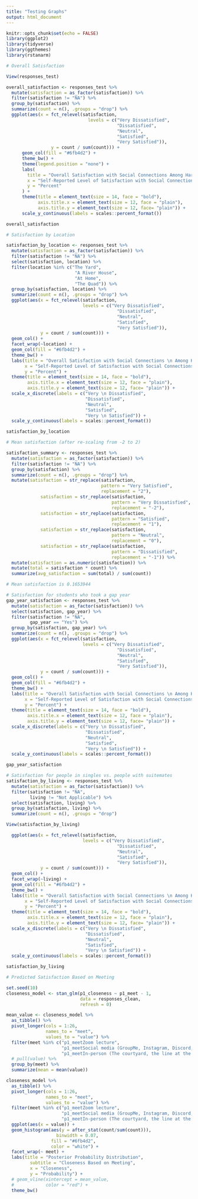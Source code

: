 ```yaml
---
title: "Testing Graphs"
output: html_document
---
```


```r
knitr::opts_chunk$set(echo = FALSE)
library(ggplot2)
library(tidyverse)
library(ggthemes)
library(rstanarm)
```

```r
# Overall Satisfaction 

View(responses_test)

overall_satisfaction <- responses_test %>%
  mutate(satisfaction = as_factor(satisfaction)) %>%
  filter(satisfaction != "NA") %>%
  group_by(satisfaction) %>%
  summarize(count = n(), .groups = "drop") %>%
  ggplot(aes(x = fct_relevel(satisfaction, 
                               levels = c("Very Dissatisfied",
                                          "Dissatisfied",
                                          "Neutral",
                                          "Satisfied",
                                          "Very Satisfied")), 
                 y = count / sum(count))) +
      geom_col(fill = "#6fb4d2") +
      theme_bw() +
      theme(legend.position = "none") +
      labs(
        title = "Overall Satisfaction with Social Connections Among Harvard First-Years",
        x = "Self-Reported Level of Satisfaction with Social Connections",
        y = "Percent"
      ) +
      theme(title = element_text(size = 14, face = "bold"),
            axis.title.x = element_text(size = 12, face = "plain"),
            axis.title.y = element_text(size = 12, face= "plain")) +
      scale_y_continuous(labels = scales::percent_format())

overall_satisfaction
```

```r
# Satisfaction by Location 

satisfaction_by_location <- responses_test %>%
  mutate(satisfaction = as_factor(satisfaction)) %>%
  filter(satisfaction != "NA") %>%
  select(satisfaction, location) %>%
  filter(location %in% c("The Yard", 
                          "A River House", 
                          "At Home",
                          "The Quad")) %>%
  group_by(satisfaction, location) %>%
  summarize(count = n(), .groups = "drop") %>%
  ggplot(aes(x = fct_relevel(satisfaction,
                             levels = c("Very Dissatisfied",
                                          "Dissatisfied",
                                          "Neutral",
                                          "Satisfied",
                                          "Very Satisfied")), 
             y = count / sum(count))) +
  geom_col() +
  facet_wrap(~location) +
  geom_col(fill = "#6fb4d2") +
  theme_bw() +
  labs(title = "Overall Satisfaction with Social Connections \n Among Harvard First-Years by Location",
       x = "Self-Reported Level of Satisfaction with Social Connections",
       y = "Percent") +
  theme(title = element_text(size = 14, face = "bold"),
        axis.title.x = element_text(size = 12, face = "plain"),
        axis.title.y = element_text(size = 12, face= "plain")) +
  scale_x_discrete(labels = c("Very \n Dissatisfied",
                              "Dissatisfied",
                              "Neutral",
                              "Satisfied",
                              "Very \n Satisfied")) +
  scale_y_continuous(labels = scales::percent_format())

satisfaction_by_location
```

```r
# Mean satisfaction (after re-scaling from -2 to 2)

satisfaction_summary <- responses_test %>%
  mutate(satisfaction = as_factor(satisfaction)) %>%
  filter(satisfaction != "NA") %>%
  group_by(satisfaction) %>%
  summarize(count = n(), .groups = "drop") %>%
  mutate(satisfaction = str_replace(satisfaction, 
                                    pattern = "Very Satisfied", 
                                    replacement = "2"),
             satisfaction = str_replace(satisfaction, 
                                        pattern = "Very Dissatisfied", 
                                        replacement = "-2"),
             satisfaction = str_replace(satisfaction, 
                                        pattern = "Satisfied", 
                                        replacement = "1"),
             satisfaction = str_replace(satisfaction, 
                                        pattern = "Neutral", 
                                        replacement = "0"),
             satisfaction = str_replace(satisfaction, 
                                        pattern = "Dissatisfied", 
                                        replacement = "-1")) %>%
  mutate(satisfaction = as.numeric(satisfaction)) %>%
  mutate(total = satisfaction * count) %>%
  summarize(avg_satisfaction = sum(total) / sum(count))

# Mean satisfaction is 0.1653944
```

```r
# Satisfaction for students who took a gap year
gap_year_satisfaction <- responses_test %>%
  mutate(satisfaction = as_factor(satisfaction)) %>%
  select(satisfaction, gap_year) %>%
  filter(satisfaction != "NA",
         gap_year == "Yes") %>%
  group_by(satisfaction, gap_year) %>%
  summarize(count = n(), .groups = "drop") %>%
  ggplot(aes(x = fct_relevel(satisfaction,
                             levels = c("Very Dissatisfied",
                                          "Dissatisfied",
                                          "Neutral",
                                          "Satisfied",
                                          "Very Satisfied")), 
             y = count / sum(count))) +
  geom_col() +
  geom_col(fill = "#6fb4d2") +
  theme_bw() +
  labs(title = "Overall Satisfaction with Social Connections \n Among Harvard First-Years Who Took a Gap Year Last Year",
       x = "Self-Reported Level of Satisfaction with Social Connections",
       y = "Percent") +
  theme(title = element_text(size = 14, face = "bold"),
        axis.title.x = element_text(size = 12, face = "plain"),
        axis.title.y = element_text(size = 12, face= "plain")) +
  scale_x_discrete(labels = c("Very \n Dissatisfied",
                              "Dissatisfied",
                              "Neutral",
                              "Satisfied",
                              "Very \n Satisfied")) +
  scale_y_continuous(labels = scales::percent_format())

gap_year_satisfaction
```

```r
# Satisfaction for people in singles vs. people with suitemates
satisfaction_by_living <- responses_test %>%
  mutate(satisfaction = as_factor(satisfaction)) %>%
  filter(satisfaction != "NA",
         living != "Not Applicable") %>%
  select(satisfaction, living) %>%
  group_by(satisfaction, living) %>%
  summarize(count = n(), .groups = "drop") 

View(satisfaction_by_living)

  ggplot(aes(x = fct_relevel(satisfaction,
                             levels = c("Very Dissatisfied",
                                          "Dissatisfied",
                                          "Neutral",
                                          "Satisfied",
                                          "Very Satisfied")), 
             y = count / sum(count))) +
  geom_col() +
  facet_wrap(~living) +
  geom_col(fill = "#6fb4d2") +
  theme_bw() +
  labs(title = "Overall Satisfaction with Social Connections \n Among Harvard First-Years by Living Situation",
       x = "Self-Reported Level of Satisfaction with Social Connections",
       y = "Percent") +
  theme(title = element_text(size = 14, face = "bold"),
        axis.title.x = element_text(size = 12, face = "plain"),
        axis.title.y = element_text(size = 12, face= "plain")) +
  scale_x_discrete(labels = c("Very \n Dissatisfied",
                              "Dissatisfied",
                              "Neutral",
                              "Satisfied",
                              "Very \n Satisfied")) +
  scale_y_continuous(labels = scales::percent_format())

satisfaction_by_living
```

```r
# Predicted Satisfaction Based on Meeting 

set.seed(10)
closeness_model <- stan_glm(p1_closeness ~ p1_meet - 1,
                            data = responses_clean,
                            refresh = 0)

mean_value <- closeness_model %>% 
  as_tibble() %>% 
  pivot_longer(cols = 1:26,
               names_to = "meet",
               values_to = "value") %>%
  filter(meet %in% c("p1_meetZoom lecture", 
                     "p1_meetSocial media (GroupMe, Instagram, Discord, etc.)",
                     "p1_meetIn-person (The courtyard, the line at the dining hall, etc.)")) %>%
  # pull(value) %>%
  group_by(meet) %>%
  summarize(mean = mean(value))

closeness_model %>%
  as_tibble() %>%
  pivot_longer(cols = 1:26,
               names_to = "meet",
               values_to = "value") %>%
  filter(meet %in% c("p1_meetZoom lecture", 
                     "p1_meetSocial media (GroupMe, Instagram, Discord, etc.)",
                     "p1_meetIn-person (The courtyard, the line at the dining hall, etc.)")) %>%
  ggplot(aes(x = value)) +
  geom_histogram(aes(y = after_stat(count/sum(count))), 
                   binwidth = 0.07,
                 fill = "#6fb4d2",
                 color = "white") +
  facet_wrap(~ meet) +
  labs(title = "Posterior Probability Distribution",
         subtitle = "Closeness Based on Meeting",
         x = "Closeness",
         y = "Probability") +
  # geom_vline(xintercept = mean_value,
  #            color = "red") +
  theme_bw()
  
```

